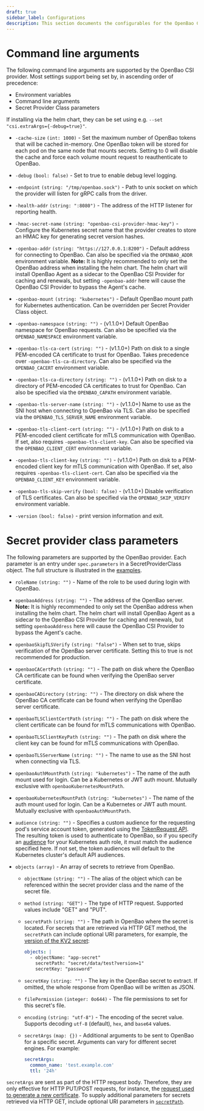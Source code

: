 ```yaml
---
draft: true
sidebar_label: Configurations
description: This section documents the configurables for the OpenBao CSI Provider.
---
```


# Command line arguments

The following command line arguments are supported by the OpenBao CSI provider.
Most settings support being set by, in ascending order of precedence:

- Environment variables
- Command line arguments
- Secret Provider Class parameters

If installing via the helm chart, they can be set using e.g.
`--set "csi.extraArgs={-debug=true}"`.

- `-cache-size` `(int: 1000)` - Set the maximum number of OpenBao tokens that will
  be cached in-memory. One OpenBao token will be stored for each pod on the same
  node that mounts secrets. Setting to 0 will disable the cache and force each
  volume mount request to reauthenticate to OpenBao.

- `-debug` `(bool: false)` - Set to true to enable debug level logging.

- `-endpoint` `(string: "/tmp/openbao.sock")` - Path to unix socket on which the
  provider will listen for gRPC calls from the driver.

- `-health-addr` `(string: ":8080")` - The address of the HTTP listener
  for reporting health.

- `-hmac-secret-name` `(string: "openbao-csi-provider-hmac-key")` - Configure the
  Kubernetes secret name that the provider creates to store an HMAC key for
  generating secret version hashes.

- `-openbao-addr` `(string: "https://127.0.0.1:8200")` - Default address
  for connecting to OpenBao. Can also be specified via the `OPENBAO_ADDR` environment
  variable. **Note:** It is highly recommended to only set the OpenBao address when
  installing the helm chart. The helm chart will install OpenBao Agent as a sidecar
  to the OpenBao CSI Provider for caching and renewals, but setting `-openbao-addr`
  here will cause the OpenBao CSI Provider to bypass the Agent's cache.

- `-openbao-mount` `(string: "kubernetes")` - Default OpenBao mount path
  for Kubernetes authentication. Can be overridden per Secret Provider Class
  object.

- `-openbao-namespace` `(string: "")` - (v1.1.0+) Default OpenBao namespace for OpenBao
  requests. Can also be specified via the `OPENBAO_NAMESPACE` environment variable.

- `-openbao-tls-ca-cert` `(string: "")` - (v1.1.0+) Path on disk to a single
  PEM-encoded CA certificate to trust for OpenBao. Takes precedence over
  `-openbao-tls-ca-directory`. Can also be specified via the `OPENBAO_CACERT`
  environment variable.

- `-openbao-tls-ca-directory` `(string: "")` - (v1.1.0+) Path on disk to a
  directory of PEM-encoded CA certificates to trust for OpenBao. Can also be
  specified via the `OPENBAO_CAPATH` environment variable.

- `-openbao-tls-server-name` `(string: "")` - (v1.1.0+) Name to use as the SNI
  host when connecting to OpenBao via TLS. Can also be specified via the
  `OPENBAO_TLS_SERVER_NAME` environment variable.

- `-openbao-tls-client-cert` `(string: "")` - (v1.1.0+) Path on disk to a
  PEM-encoded client certificate for mTLS communication with OpenBao. If set,
  also requires `-openbao-tls-client-key`. Can also be specified via the
  `OPENBAO_CLIENT_CERT` environment variable.

- `-openbao-tls-client-key` `(string: "")` - (v1.1.0+) Path on disk to a
  PEM-encoded client key for mTLS communication with OpenBao. If set, also
  requires `-openbao-tls-client-cert`. Can also be specified via the
  `OPENBAO_CLIENT_KEY` environment variable.

- `-openbao-tls-skip-verify` `(bool: false)` - (v1.1.0+) Disable verification of
  TLS certificates. Can also be specified via the `OPENBAO_SKIP_VERIFY` environment
  variable.

- `-version` `(bool: false)` - print version information and exit.


# Secret provider class parameters

The following parameters are supported by the OpenBao provider. Each parameter is
an entry under `spec.parameters` in a SecretProviderClass object. The full
structure is illustrated in the [examples](/docs/platform/k8s/csi/examples).

- `roleName` `(string: "")` - Name of the role to be used during login with OpenBao.

- `openbaoAddress` `(string: "")` - The address of the OpenBao server. **Note:** It is
  highly recommended to only set the OpenBao address when installing the helm chart.
  The helm chart will install OpenBao Agent as a sidecar to the OpenBao CSI Provider
  for caching and renewals, but setting `openbaoAddress` here will cause the OpenBao
  CSI Provider to bypass the Agent's cache.

- `openbaoSkipTLSVerify` `(string: "false")` - When set to true, skips verification of the OpenBao server
  certificate. Setting this to true is not recommended for production.

- `openbaoCACertPath` `(string: "")` - The path on disk where the OpenBao CA certificate can be found
  when verifying the OpenBao server certificate.

- `openbaoCADirectory` `(string: "")` - The directory on disk where the OpenBao CA certificate can be found
  when verifying the OpenBao server certificate.

- `openbaoTLSClientCertPath` `(string: "")` - The path on disk where the client certificate can be found
  for mTLS communications with OpenBao.

- `openbaoTLSClientKeyPath` `(string: "")` - The path on disk where the client key can be found
  for mTLS communications with OpenBao.

- `openbaoTLSServerName` `(string: "")` - The name to use as the SNI host when connecting via TLS.

- `openbaoAuthMountPath` `(string: "kubernetes")` - The name of the auth mount used for login.
  Can be a Kubernetes or JWT auth mount. Mutually exclusive with `openbaoKubernetesMountPath`.

- `openbaoKubernetesMountPath` `(string: "kubernetes")` - The name of the auth mount used for login.
  Can be a Kubernetes or JWT auth mount. Mutually exclusive with `openbaoAuthMountPath`.

- `audience` `(string: "")` - Specifies a custom audience for the requesting pod's service account token,
  generated using the
  [TokenRequest API](https://kubernetes.io/docs/reference/kubernetes-api/authentication-resources/token-request-v1/#TokenRequestSpec).
  The resulting token is used to authenticate to OpenBao, so if you specify an
  [audience](/api-docs/auth/kubernetes#audience) for your Kubernetes auth
  role, it must match the audience specified here. If not set, the token audiences will default to
  the Kubernetes cluster's default API audiences.

- `objects` `(array)` - An array of secrets to retrieve from OpenBao.

  - `objectName` `(string: "")` - The alias of the object which can be referenced within the secret provider class and
  the name of the secret file.

  - `method` `(string: "GET")` - The type of HTTP request. Supported values include "GET" and "PUT".

  - `secretPath` `(string: "")` - The path in OpenBao where the secret is located.
    For secrets that are retrieved via HTTP GET method, the `secretPath` can include optional URI parameters,
    for example, the [version of the KV2 secret](/api-docs/secret/kv/kv-v2#read-secret-version):

    ```yaml
    objects: |
      - objectName: "app-secret"
        secretPath: "secret/data/test?version=1"
        secretKey: "password"
    ```

  - `secretKey` `(string: "")` - The key in the OpenBao secret to extract. If omitted, the whole response from OpenBao will be written as JSON.

  - `filePermission` `(integer: 0o644)` - The file permissions to set for this secret's file.

  - `encoding` `(string: "utf-8")` - The encoding of the secret value. Supports decoding `utf-8` (default), `hex`, and `base64` values.

  - `secretArgs` `(map: {})` - Additional arguments to be sent to OpenBao for a specific secret. Arguments can vary
    for different secret engines. For example:

    ```yaml
    secretArgs:
      common_name: 'test.example.com'
      ttl: '24h'
    ```

 `secretArgs` are sent as part of the HTTP request body. Therefore, they are only effective for HTTP PUT/POST requests, for instance,
        the [request used to generate a new certificate](/api-docs/secret/pki#generate-certificate).
        To supply additional parameters for secrets retrieved via HTTP GET, include optional URI parameters in [`secretPath`](#secretpath).
